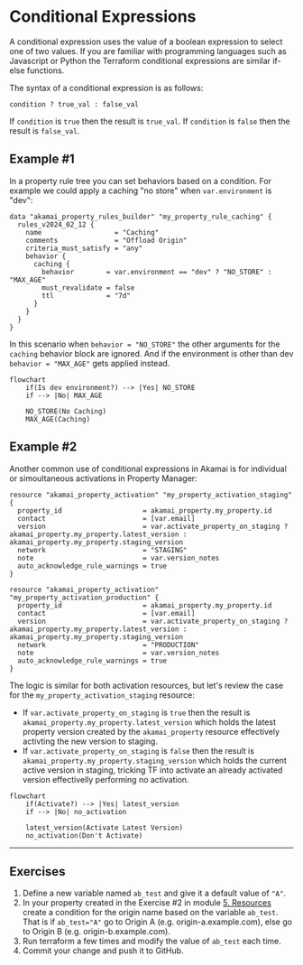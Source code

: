 # Conditional Expressions

A conditional expression uses the value of a boolean expression to select one of two values. 
If you are familiar with programming languages such as Javascript or Python the Terraform conditional expressions are similar if-else functions. 

The syntax of a conditional expression is as follows:
```hcl copy
condition ? true_val : false_val
```
If `condition` is `true` then the result is `true_val`. If `condition` is `false` then the result is `false_val`.

## Example \#1
In a property rule tree you can set behaviors based on a condition. For example we could apply a caching "no store" when `var.environment` is "dev":

```hcl filename="rules.tf" copy {8}
data "akamai_property_rules_builder" "my_property_rule_caching" {
  rules_v2024_02_12 {
    name                  = "Caching"
    comments              = "Offload Origin"
    criteria_must_satisfy = "any"
    behavior {
      caching {
        behavior        = var.environment == "dev" ? "NO_STORE" : "MAX_AGE"
        must_revalidate = false
        ttl             = "7d"
      }
    }
  }
}
```
In this scenario when `behavior = "NO_STORE"` the other arguments for the `caching` behavior block are ignored. And if the environment is other than dev `behavior = "MAX_AGE"` gets applied instead.

```mermaid
flowchart
    if(Is dev environment?) --> |Yes| NO_STORE
    if --> |No| MAX_AGE

    NO_STORE(No Caching)
    MAX_AGE(Caching)
```

## Example \#2
Another common use of conditional expressions in Akamai is for individual or simoultaneous activations in Property Manager:

```hcl filename="main.tf" copy {4, 13}
resource "akamai_property_activation" "my_property_activation_staging" {
  property_id                    = akamai_property.my_property.id
  contact                        = [var.email]
  version                        = var.activate_property_on_staging ? akamai_property.my_property.latest_version : akamai_property.my_property.staging_version
  network                        = "STAGING"
  note                           = var.version_notes
  auto_acknowledge_rule_warnings = true
}

resource "akamai_property_activation" "my_property_activation_production" {
  property_id                    = akamai_property.my_property.id
  contact                        = [var.email]
  version                        = var.activate_property_on_staging ? akamai_property.my_property.latest_version : akamai_property.my_property.staging_version
  network                        = "PRODUCTION"
  note                           = var.version_notes
  auto_acknowledge_rule_warnings = true
}
```
The logic is similar for both activation resources, but let's review the case for the `my_property_activation_staging` resource:

* If `var.activate_property_on_staging` is `true` then the result is `akamai_property.my_property.latest_version` which holds the latest property version created by the `akamai_property` resource effectively activting the new version to staging. 
* If `var.activate_property_on_staging` is `false` then the result is `akamai_property.my_property.staging_version` which holds the current active version in staging, tricking TF into activate an already activated version effectivelly performing no activation. 

```mermaid
flowchart
    if(Activate?) --> |Yes| latest_version
    if --> |No| no_activation

    latest_version(Activate Latest Version)
    no_activation(Don't Activate)
```

---

## Exercises

1. Define a new variable named `ab_test` and give it a default value of `"A"`. 
2. In your property created in the Exercise #2 in module [5. Resources](/terraform/5-resources#exercise-2) create a condition for the origin name based on the variable `ab_test`. That is if `ab_test="A"` go to Origin A (e.g. origin-a.example.com), else go to Origin B (e.g. origin-b.example.com).
3. Run terraform a few times and modify the value of `ab_test` each time. 
4. Commit your change and push it to GitHub. 
